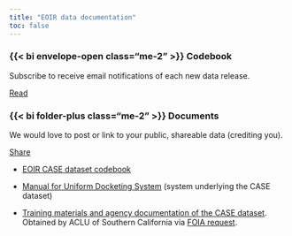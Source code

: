 ```yaml
---
title: "EOIR data documentation"
toc: false
---
```


::: {.grid}

::: {.g-col-12 .g-col-md-4 .g-col-lg-4}

### {{< bi envelope-open class="me-2" >}} Codebook

Subscribe to receive email notifications of each new data release.

[Read](https://groups.google.com/a/law.berkeley.edu/g/deportation_data_updates/about){.btn-action-primary .btn-action .btn .btn-outline-primary .btn-sm role="button"} 

:::

::: {.g-col-12 .g-col-md-4 .g-col-lg-4}

### {{< bi folder-plus class="me-2" >}} Documents

We would love to post or link to your public, shareable data (crediting you).

[Share](mailto:deportation_data_questions@law.berkeley.edu){.btn .btn-outline-primary .btn-sm role="button"} 

:::

:::


- [EOIR CASE dataset codebook](https://www.justice.gov/eoir/page/file/eoir-case-data-code-key/download)

- [Manual for Uniform Docketing System](https://ucla.box.com/shared/static/e78zuf012aqdsuolltn02cexfttgswrk.pdf) (system underlying the CASE dataset)

- [Training materials and agency documentation of the CASE dataset](https://ucla.box.com/shared/static/oa7kqg5xodl5j5ywrwshi2412hg09e0a.zip). Obtained by ACLU of Southern California via [FOIA request](https://www.aclusocal.org/en/release-foia-documents-related-eoir-databases).
